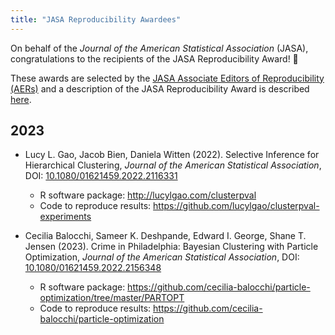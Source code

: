 ```yaml
---
title: "JASA Reproducibility Awardees"
---
```


On behalf of the _Journal of the American Statistical Association_ (JASA), congratulations to the recipients of the JASA Reproducibility Award! 🏅

These awards are selected by the [JASA Associate Editors of Reproducibility (AERs)](about.qmd) and a description of the JASA Reproducibility Award is described [here](index.qmd).


## 2023

- Lucy L. Gao, Jacob Bien, Daniela Witten (2022). Selective Inference for Hierarchical Clustering, _Journal of the American Statistical Association_, DOI: [10.1080/01621459.2022.2116331](https://doi.org/10.1080/01621459.2022.2116331) 

  - R software package: [http://lucylgao.com/clusterpval](http://lucylgao.com/clusterpval)
  - Code to reproduce results: [https://github.com/lucylgao/clusterpval-experiments](https://github.com/lucylgao/clusterpval-experiments) 

- Cecilia Balocchi, Sameer K. Deshpande, Edward I. George, Shane T. Jensen (2023). Crime in Philadelphia: Bayesian Clustering with Particle Optimization, _Journal of the American Statistical Association_, DOI: [10.1080/01621459.2022.2156348](https://doi.org/10.1080/01621459.2022.2156348)

  - R software package: [https://github.com/cecilia-balocchi/particle-optimization/tree/master/PARTOPT](https://github.com/cecilia-balocchi/particle-optimization/tree/master/PARTOPT)
  - Code to reproduce results: [https://github.com/cecilia-balocchi/particle-optimization](https://github.com/cecilia-balocchi/particle-optimization)	

